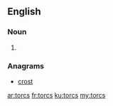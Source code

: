==English==

===Noun===
{{head|en}}

# {{plural of|torc}}

===Anagrams===
* [[crost#English|crost]]

[[ar:torcs]]
[[fr:torcs]]
[[ku:torcs]]
[[my:torcs]]